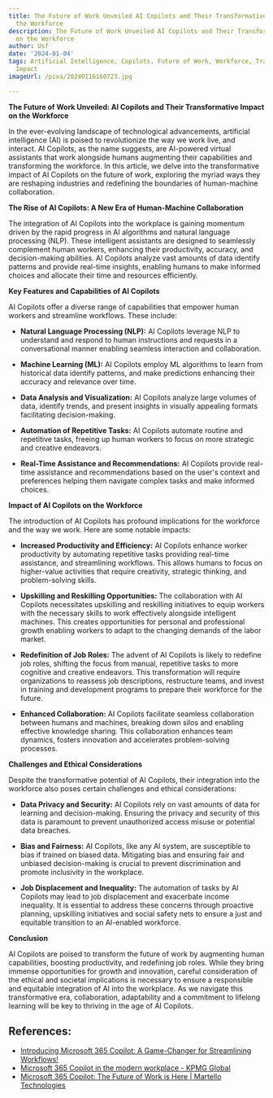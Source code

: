 ```yaml
---
title: The Future of Work Unveiled AI Copilots and Their Transformative Impact on
  the Workforce
description: The Future of Work Unveiled AI Copilots and Their Transformative Impact
  on the Workforce
author: Usf
date: '2024-01-04'
tags: Artificial Intelligence, Copilots, Future of Work, Workforce, Transformation,
  Impact
imageUrl: /pixa/20240116160723.jpg

---
```

**The Future of Work Unveiled: AI Copilots and Their Transformative Impact on the Workforce**

In the ever-evolving landscape of technological advancements, artificial intelligence (AI) is poised to revolutionize the way we work live, and interact. AI Copilots, as the name suggests, are AI-powered virtual  assistants that work alongside humans augmenting their capabilities and transforming the  workforce. In this article, we delve into the transformative impact of AI Copilots  on the future of work, exploring the myriad ways they are reshaping industries and  redefining the boundaries  of human-machine collaboration.

**The Rise of AI Copilots: A New Era  of Human-Machine Collaboration**

The integration of AI Copilots into the workplace is gaining momentum driven  by the rapid progress in AI algorithms  and natural  language processing (NLP). These intelligent assistants are designed to seamlessly complement human workers,  enhancing their  productivity, accuracy, and decision-making abilities. AI Copilots analyze vast amounts of data identify  patterns  and provide real-time insights, enabling humans to make informed choices and allocate their time and resources efficiently.

**Key Features and Capabilities of AI Copilots**

AI  Copilots offer a diverse range of capabilities that empower human workers and streamline workflows. These include:

* **Natural Language  Processing  (NLP):** AI Copilots leverage NLP to understand and respond to human  instructions and requests in a conversational manner enabling seamless interaction  and collaboration.

* **Machine Learning (ML):** AI Copilots employ ML algorithms to learn from historical data identify patterns, and make predictions enhancing their accuracy and relevance  over time.

* **Data Analysis  and  Visualization:** AI Copilots analyze large volumes  of data, identify trends,  and present insights  in visually appealing formats facilitating decision-making.

* **Automation of Repetitive Tasks:** AI  Copilots automate routine and repetitive tasks, freeing up human workers to focus on more  strategic and creative  endeavors.

* **Real-Time Assistance and  Recommendations:** AI Copilots provide real-time assistance and recommendations based on the user's context and preferences helping them navigate complex  tasks and make informed choices.

**Impact of AI  Copilots on the Workforce**

The introduction of AI Copilots has profound implications for the workforce and the way we work. Here are some notable impacts:

* **Increased  Productivity and Efficiency:** AI Copilots enhance worker productivity by automating repetitive tasks providing real-time assistance, and streamlining workflows. This allows humans to focus on higher-value activities that require creativity, strategic thinking, and  problem-solving skills.

* **Upskilling and Reskilling Opportunities:** The collaboration with AI Copilots  necessitates upskilling and reskilling initiatives to equip workers with the necessary skills to  work effectively alongside intelligent machines. This creates  opportunities for personal and professional growth enabling  workers to adapt to the changing demands of the labor market.

* **Redefinition of Job Roles:** The advent of  AI Copilots is likely  to redefine job roles, shifting the  focus from manual,  repetitive tasks to more  cognitive  and creative endeavors. This transformation will require organizations  to reassess job  descriptions, restructure teams, and invest in training and development programs to prepare their workforce for the future.

* **Enhanced Collaboration:** AI Copilots facilitate seamless collaboration between humans and machines, breaking down silos and enabling effective knowledge sharing. This collaboration enhances team dynamics, fosters innovation and accelerates problem-solving processes.

**Challenges and Ethical Considerations**

Despite the transformative potential  of AI Copilots, their integration into the workforce also  poses certain  challenges and ethical considerations:

* **Data Privacy and  Security:** AI Copilots rely  on vast amounts of data for learning and decision-making. Ensuring the privacy  and  security of this data  is paramount to prevent  unauthorized  access misuse or potential  data breaches.

* **Bias and Fairness:** AI Copilots, like any AI system, are susceptible to bias if trained on biased data. Mitigating bias and ensuring fair and  unbiased decision-making is crucial to prevent  discrimination and promote inclusivity in the workplace.

* **Job Displacement and Inequality:** The automation of tasks by AI Copilots may lead to job displacement and exacerbate income inequality. It is  essential to address these concerns through proactive planning, upskilling initiatives and social safety nets to ensure a just and equitable transition to  an  AI-enabled workforce.

**Conclusion**

AI Copilots  are  poised  to transform the future of work by  augmenting human  capabilities, boosting productivity, and redefining job roles. While they bring immense  opportunities for growth and innovation, careful consideration of the ethical and societal implications is necessary to ensure a  responsible and equitable integration of AI into the workplace. As we navigate this transformative  era, collaboration, adaptability  and a commitment  to lifelong learning will  be key to thriving in the age of AI Copilots.

## References:
- [Introducing Microsoft 365 Copilot: A Game-Changer for Streamlining Workflows!](https://www.communicationsquare.com/news/introducing-microsoft-copilot/)
- [Microsoft 365 Copilot in the modern workplace - KPMG Global](https://kpmg.com/xx/en/home/about/alliances/microsoft/reshaping-the-future-of-modern-work/unleashing-the-power-of-generative-ai-in-the-workplace.html)
- [Microsoft 365 Copilot: The Future of Work is Here | Martello Technologies](https://martellotech.com/blog/microsoft-365-copilot-the-future-of-work-is-here/)
